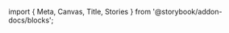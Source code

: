 ﻿import { Meta, Canvas, Title, Stories } from '@storybook/addon-docs/blocks';

<Meta of={LabelStories} />
<Title />

The label is a stylised implementation of the 'label' native tag.

It mirrors the disabled state of peers; so, to enable this, the attached control
must have the 'peer' class.

```fsharp
div() {
    Button(disabled=true) { "Button" }
    Label() { "Not correct" }
}
```

```fsharp
div() {
    Button(class' = "peer", disabled=true) { "Button" }
    Label() { "Correct" }
}
```

<Stories of={LabelStories} />
<SourceCode code={rawCode}/>
